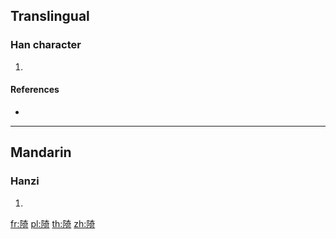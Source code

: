{{character info/new}}
==Translingual==

===Han character===
{{Han char|rn=170|rad=阜|as=08|sn=11|four=74221|canj=NLKMR}}

# {{defn|Han|sort=阜08}}

====References====
* {{Han ref|kx=1353.010|dkj=41686|dj=1855.060|hdz=64136.030|uh=966D|ud=38509|bh=D848|bd=55368}}

----

==Mandarin==

===Hanzi===
{{cmn-hanzi|pin=[[qī]] ([[qi1]]), [[yī]] ([[yi1]]), [[yì]] ([[yi4]])|wg=ch'i<sup>1</sup>, i<sup>1</sup>, i<sup>4</sup>}}

# {{defn|lang=cmn|sort=阜08}}

[[fr:陭]]
[[pl:陭]]
[[th:陭]]
[[zh:陭]]